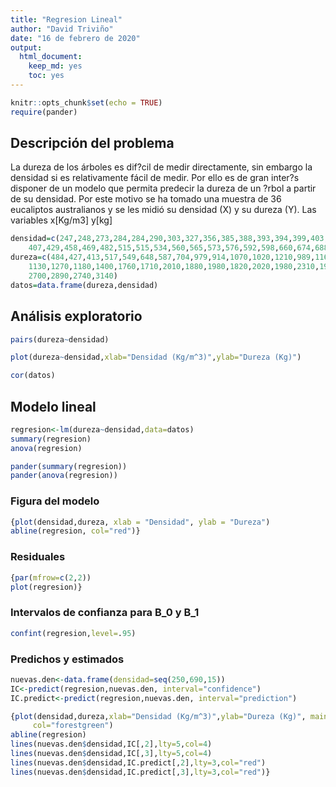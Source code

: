 ```yaml
---
title: "Regresion Lineal"
author: "David Triviño"
date: "16 de febrero de 2020"
output: 
  html_document:
    keep_md: yes
    toc: yes
---
```


```r
knitr::opts_chunk$set(echo = TRUE)
require(pander)
```

## Descripción del problema

La dureza de los árboles es dif?cil de medir directamente, 
sin embargo la densidad si es relativamente fácil de medir. 
Por ello es de gran inter?s disponer de un modelo que permita 
predecir la dureza de un ?rbol a partir de su densidad. 
Por este motivo se ha tomado una muestra de 36 eucaliptos 
australianos y se les midió su densidad (X) y su dureza (Y). 
Las variables x[Kg/m3] y[kg]

```r
densidad=c(247,248,273,284,284,290,303,327,356,385,388,393,394,399,403,406,407,
    407,429,458,469,482,515,515,534,560,565,573,576,592,598,660,674,688,691,691)
dureza=c(484,427,413,517,549,648,587,704,979,914,1070,1020,1210,989,1160,1010,1100,
    1130,1270,1180,1400,1760,1710,2010,1880,1980,1820,2020,1980,2310,1940,3260,
    2700,2890,2740,3140)
datos=data.frame(dureza,densidad)
```

## Análisis exploratorio

```r
pairs(dureza~densidad)
```

```r
plot(dureza~densidad,xlab="Densidad (Kg/m^3)",ylab="Dureza (Kg)")
```

```r
cor(datos) 
```

## Modelo lineal

```r
regresion<-lm(dureza~densidad,data=datos)
summary(regresion)
anova(regresion)
```

```r
pander(summary(regresion))
pander(anova(regresion))
```

### Figura del modelo

```r
{plot(densidad,dureza, xlab = "Densidad", ylab = "Dureza")
abline(regresion, col="red")}
```

### Residuales

```r
{par(mfrow=c(2,2))
plot(regresion)}
```

### Intervalos de confianza para B_0 y B_1

```r
confint(regresion,level=.95)
```

### Predichos y estimados

```r
nuevas.den<-data.frame(densidad=seq(250,690,15))
IC<-predict(regresion,nuevas.den, interval="confidence")
IC.predict<-predict(regresion,nuevas.den, interval="prediction")
```

```r
{plot(densidad,dureza,xlab="Densidad (Kg/m^3)",ylab="Dureza (Kg)", main="Respuesta Media",
     col="forestgreen")
abline(regresion)
lines(nuevas.den$densidad,IC[,2],lty=5,col=4) 
lines(nuevas.den$densidad,IC[,3],lty=5,col=4)
lines(nuevas.den$densidad,IC.predict[,2],lty=3,col="red") 
lines(nuevas.den$densidad,IC.predict[,3],lty=3,col="red")} 

```


